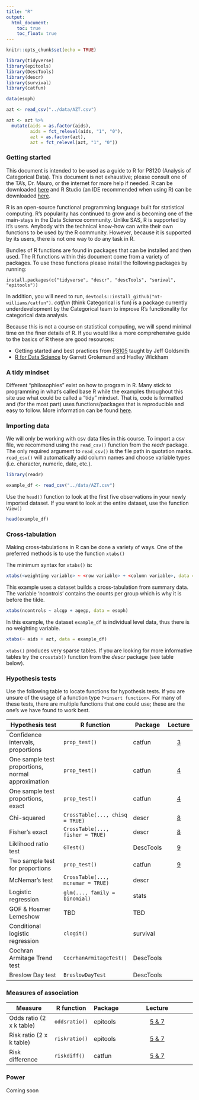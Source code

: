 ```yaml
---
title: "R"
output:
  html_document: 
    toc: true
    toc_float: true
---
```


```r
knitr::opts_chunk$set(echo = TRUE)

library(tidyverse)
library(epitools)
library(DescTools)
library(descr)
library(survival)
library(catfun)

data(esoph)

azt <- read_csv("../data/AZT.csv")

azt <- azt %>% 
  mutate(aids = as.factor(aids), 
         aids = fct_relevel(aids, "1", "0"), 
         azt = as.factor(azt), 
         azt = fct_relevel(azt, "1", "0"))
```

### Getting started

This document is intended to be used as a guide to R for P8120 (Analysis of Categorical Data). This document is not exhaustive; please consult one of the TA’s, Dr. Mauro, or the internet for more help if needed. R can be downloaded [here](https://www.r-project.org/) and R Studio (an IDE recommended when using R) can be downloaded [here](https://www.rstudio.com/products/rstudio/download/).

R is an open-source functional programming language built for statistical computing. R's popularity has continued to grow and is becoming one of the main-stays in the Data Science community. Unlike SAS, R is supported by it's users. Anybody with the technical know-how can write their own functions to be used by the R community. However, because it is supported by its users, there is not one way to do any task in R. 

Bundles of R functions are found in packages that can be installed and then used. The R functions within this document come from a variety of packages. To use these functions please install the following packages by running: 

`install.packages(c("tidyverse", "descr", "descTools", "surival", "epitools"))` 

In addition, you will need to run, `devtools::install_github("nt-williams/catfun")`. *catfun* (think Categorical is fun) is a package currently underdevelopment by the Categorical team to improve R's functionality for categorical data analysis.

Because this is not a course on statistical computing, we will spend minimal time on the finer details of R. If you would like a more comprehensive guide to the basics of R these are good resources: 

- Getting started and best practices from [P8105](http://p8105.com/best_practices.html) taught by Jeff Goldsmith
- [R for Data Science](https://r4ds.had.co.nz/) by Garrett Grolemund and Hadley Wickham

### A tidy mindset

Different "philosophies" exist on how to program in R. Many stick to programming in what's called base R while the examples throughout this site use what could be called a "tidy" mindset. That is, code is formatted and (for the most part) uses functions/packages that is reproducible and easy to follow. More information can be found [here](https://cran.r-project.org/web/packages/tidyverse/vignettes/manifesto.html).

### Importing data

We will only be working with csv data files in this course. To import a csv file, we recommend using the `read_csv()` function from the *readr* package. The only required argument to `read_csv()` is the file path in quotation marks. `read_csv()` will automatically add column names and choose variable types (i.e. character, numeric, date, etc.). 

```r
library(readr)

example_df <- read_csv("../data/AZT.csv")
```

Use the `head()` function to look at the first five observations in your newly imported dataset. If you want to look at the entire dataset, use the function `View()`

```r
head(example_df)
```

### Cross-tabulation

Making cross-tabulations in R can be done a variety of ways. One of the preferred methods is to use the function `xtabs()`

The minimum syntax for `xtabs()` is: 

```r
xtabs(<weighting variable> ~ <row variable> + <column variable>, data = <insert dataset>)
```

This example uses a dataset builds a cross-tabulation from summary data. The variable 'ncontrols' contains the counts per group which is why it is before the tilde.

```r
xtabs(ncontrols ~ alcgp + agegp, data = esoph)
```

In this example, the dataset `example_df` is individual level data, thus there is no weighting variable.  

```r
xtabs(~ aids + azt, data = example_df)
```

`xtabs()` produces very sparse tables. If you are looking for more informative tables try the `crosstab()` function from the *descr* package (see table below).

### Hypothesis tests

Use the following table to locate functions for hypothesis tests. If you are unsure of the usage of a function type `?<insert function>`. For many of these tests, there are multiple functions that one could use; these are the one's we have found to work best. 

|Hypothesis test                     | R function                     | Package          |Lecture    |
|------------------------------------|--------------------------------|------------------|:---------:|
|Confidence intervals, proportions   | `prop_test()`                  | catfun        |[3](ci_single_proportion.html) |
|One sample test proportions, normal approximation  |`prop_test()`| catfun            | [4](hypothesis_single_prop.html)|
|One sample test proportions, exact   | `prop_test()`            | catfun           | [4](hypothesis_single_prop.html)|
|Chi-squared                         | `CrossTable(..., chisq = TRUE)` | descr             | [8](chi_squared_fisher.html)          |
|Fisher's exact                      | `CrossTable(..., fisher = TRUE)`| descr             | [8](chi_squared_fisher.html)           |
|Liklihood ratio test                | `GTest()`                      | DescTools        | [9](lrt_2_sample.html)          |
|Two sample test for proportions     | `prop_test()`                   | catfun            | [9](lrt_2_sample.html)          |
|McNemar's test                      | `CrossTable(..., mcnemar = TRUE)`   | descr         |           |
|Logistic regression                 | `glm(..., family = binomial)`  | stats            |           |
|GOF & Hosmer Lemeshow               | TBD                            | TBD              |           |
|Conditional logistic regression     | `clogit()`                     | survival         |           |
|Cochran Armitage Trend test         | `CocrhanArmitageTest()`        | DescTools        |           |
|Breslow Day test                    | `BreslowDayTest`               | DescTools        |           |

### Measures of association

| Measure               | R function         | Package  |Lecture                               |
|-----------------------|--------------------|----------|:------------------------------------:|
|Odds ratio (2 x k table) | `oddsratio()`      | epitools |[5 & 7](measures_association.html)    |
|Risk ratio (2 x k table) | `riskratio()`      | epitools |[5 & 7](measures_association.html)    |
|Risk difference        | `riskdiff()`       | catfun   |[5 & 7](measures_association.html)    |
         
### Power

Coming soon

